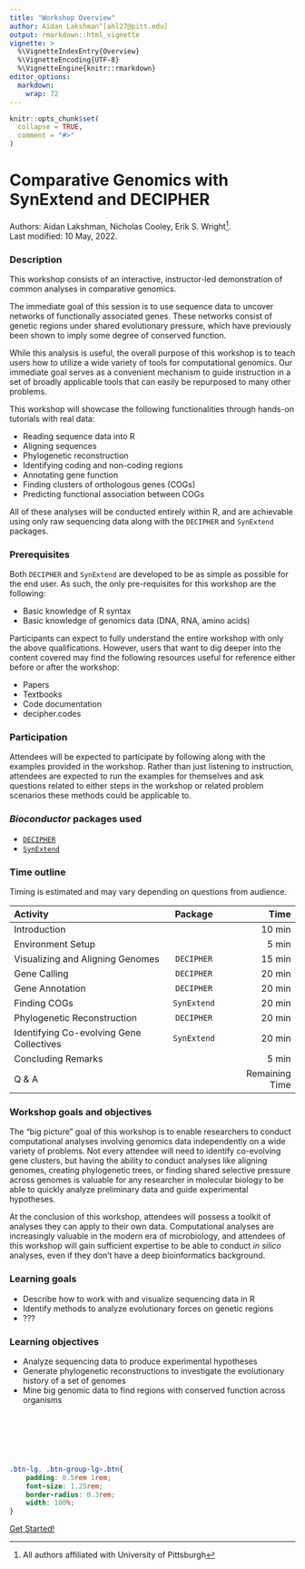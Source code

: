 ```yaml
---
title: "Workshop Overview"
author: Aidan Lakshman^[ahl27@pitt.edu]
output: rmarkdown::html_vignette
vignette: >
  %\VignetteIndexEntry{Overview}
  %\VignetteEncoding{UTF-8}
  %\VignetteEngine{knitr::rmarkdown}
editor_options: 
  markdown: 
    wrap: 72
---
```


```r
knitr::opts_chunk$set(
  collapse = TRUE,
  comment = "#>"
)
```

# Comparative Genomics with SynExtend and DECIPHER

Authors: Aidan Lakshman, Nicholas Cooley, Erik S. Wright[^1]. <br/> Last
modified: 10 May, 2022.

[^1]: All authors affiliated with University of Pittsburgh

### Description

This workshop consists of an interactive, instructor-led demonstration of common
analyses in comparative genomics. 

The immediate goal of this session is to use sequence data to uncover networks of 
functionally associated genes. These networks consist of genetic regions under 
shared evolutionary pressure, which have previously been shown to imply some 
degree of conserved function.

While this analysis is useful, the overall purpose of this workshop is to teach users how
to utilize a wide variety of tools for computational genomics. Our immediate 
goal serves as a convenient mechanism to guide instruction in a set of broadly 
applicable tools that can easily be repurposed to many other problems.

This workshop will showcase the following functionalities through hands-on tutorials
with real data:

- Reading sequence data into R
- Aligning sequences
- Phylogenetic reconstruction
- Identifying coding and non-coding regions
- Annotating gene function
- Finding clusters of orthologous genes (COGs)
- Predicting functional association between COGs

All of these analyses will be conducted entirely within R, and are achievable using
only raw sequencing data along with the `DECIPHER` and `SynExtend` packages.

### Prerequisites

Both `DECIPHER` and `SynExtend` are developed to be as simple as possible for the 
end user. As such, the only pre-requisites for this workshop are the following:

-   Basic knowledge of R syntax
-   Basic knowledge of genomics data (DNA, RNA, amino acids)

Participants can expect to fully understand the entire workshop with only the above
qualifications. However, users that want to dig deeper into the content covered
may find the following resources useful for reference either before or after the
workshop:

-   Papers
-   Textbooks
-   Code documentation
-   decipher.codes

### Participation

Attendees will be expected to participate by following along with the examples 
provided in the workshop. Rather than just listening to instruction, attendees
are expected to run the examples for themselves and ask questions related to either
steps in the workshop or related problem scenarios these methods could be applicable to.

### *Bioconductor* packages used

-   [`DECIPHER`](http://bioconductor.org/packages/release/bioc/html/DECIPHER.html)
-   [`SynExtend`](http://bioconductor.org/packages/release/bioc/html/SynExtend.html)

### Time outline

Timing is estimated and may vary depending on questions from audience.

| Activity                                 |  Package  |        Time        |
|:-----------------------------------------|:---------:|-------------------:|
| Introduction                             |           |           10 min   |
| Environment Setup                        |           |            5 min   |
| Visualizing and Aligning Genomes         | `DECIPHER`|           15 min   |
| Gene Calling                             | `DECIPHER`|           20 min   |
| Gene Annotation                          | `DECIPHER`|           20 min   |
| Finding COGs                             |`SynExtend`|           20 min   |
| Phylogenetic Reconstruction              | `DECIPHER`|           20 min   |
| Identifying Co-evolving Gene Collectives |`SynExtend`|           20 min   |
| Concluding Remarks                       |           |            5 min   |
| Q & A                                    |           |   Remaining Time   |

### Workshop goals and objectives

The "big picture" goal of this workshop is to enable researchers to conduct
computational analyses involving genomics data independently on a wide variety
of problems. Not every attendee will need to identify co-evolving gene clusters,
but having the ability to conduct analyses like aligning genomes, creating 
phylogenetic trees, or finding shared selective pressure across genomes is 
valuable for any researcher in molecular biology to be able to quickly analyze
preliminary data and guide experimental hypotheses.

At the conclusion of this workshop, attendees will possess a toolkit of analyses
they can apply to their own data. Computational analyses are increasingly valuable
in the modern era of microbiology, and attendees of this workshop will gain sufficient
expertise to be able to conduct *in silico* analyses, even if they don't have a 
deep bioinformatics background.

### Learning goals

-   Describe how to work with and visualize sequencing data in R 
-   Identify methods to analyze evolutionary forces on genetic regions
-   ???

### Learning objectives

-   Analyze sequencing data to produce experimental hypotheses
-   Generate phylogenetic reconstructions to investigate the evolutionary history
    of a set of genomes
-   Mine big genomic data to find regions with conserved function across organisms

&nbsp;

&nbsp;

&nbsp;

```css
.btn-lg, .btn-group-lg>.btn{
    padding: 0.5rem 1rem;
    font-size: 1.25rem;
    border-radius: 0.3rem;
    width: 100%;
}
```
<div class="d-grid gap-2">
  <a href='https://www.ahl27.com/CompGenomicsBioc2022/articles/Setup.html' class="btn btn-lg btn-primary" type="button">Get Started!</a>
</div>
